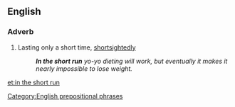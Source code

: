 ==English==

===Adverb===
{{en-adv|pos=[[in]] the [[short]] [[run]]|-}}

# {{idiomatic}} Lasting only a short time, [[shortsightedly]] 
#: '''''In the short run''' yo-yo dieting will work, but eventually it makes it nearly impossible to lose weight.''

[[Category:English prepositional phrases]]

[[et:in the short run]]